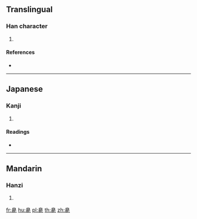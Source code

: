 {{character info/new}}
==Translingual==

===Han character===
{{Han char|rn=132|rad=自|as=06|sn=12|four=|canj=HUMNP}}

# {{defn|Han|sort=自06}}

====References====
* {{Han ref|kx=1000.250|dkj=30120|dj=1456.190|hdz=53048.080|uh=81F0|ud=33264}}

----

==Japanese==

===Kanji===
{{ja-kanji|grade=|rs=自06}}

# {{defn|lang=ja|sort=自06}}

====Readings====
* {{ja-readings|on=[[しゅう]] (shū)|kun=[[くさあい]] (kusaai)|nanori=}}

----

==Mandarin==

===Hanzi===
{{cmn-hanzi|pin=[[chòu]] ([[chou4]])|wg=ch'ou<sup>4</sup>}}

# {{defn|lang=cmn|sort=自06}}

[[fr:臰]]
[[hu:臰]]
[[pl:臰]]
[[th:臰]]
[[zh:臰]]